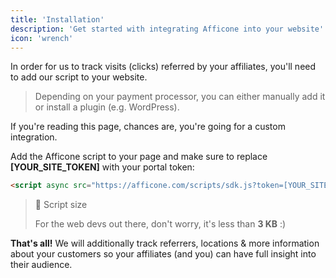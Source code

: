 ```yaml
---
title: 'Installation'
description: 'Get started with integrating Afficone into your website'
icon: 'wrench'
---
```


In order for us to track visits (clicks) referred by your affiliates, you'll need to add our script to your website.

> Depending on your payment processor, you can either manually add it or install a plugin (e.g. WordPress).

If you're reading this page, chances are, you're going for a custom integration.

Add the Afficone script to your page and make sure to replace **[YOUR_SITE_TOKEN]** with your portal token:

```html
<script async src="https://afficone.com/scripts/sdk.js?token=[YOUR_SITE_TOKEN]" />
```

> 📘 Script size
> 
> For the web devs out there, don't worry, it's less than **3 KB** :)

**That's all!** We will additionally track referrers, locations & more information about your customers so your affiliates (and you) can have full insight into their audience.